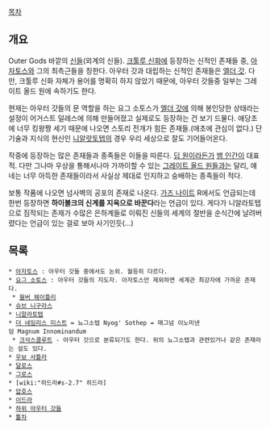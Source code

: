 [[목차]]
== 개요 ==
Outer Gods 바깥의 [[신]]들(외계의 신들). [[크툴루 신화]]에 등장하는 신적인 존재들 중, [[아자토스]]와 그의 최측근들을 칭한다. 아우터 갓과 대립하는 신적인 존재들은 [[엘더 갓]]. 다만, 크툴루 신화 자체가 용어를 명확히 하지 않았기 때문에, 아우터 갓들중 일부는 그레이트 올드 원에 속하기도 한다.

현재는 아우터 갓들의 문 역할을 하는 요그 소토스가 [[엘더 갓]]에 의해 봉인당한 상태라는 설정이 어거스트 덜레스에 의해 만들어졌고 실제로도 등장하는 건 보기 드물다. 애당초에 너무 킹왕짱 세기 때문에 나오면 스토리 전개가 힘든 존재들.(애초에 관심이 없다.) 단 기술과 지식의 현신인 [[니알랏토텝]]의 경우 우리 세상으로 잘도 기어들어온다.

작중에 등장하는 많은 존재들과 종족들은 이들을 따른다. [[딥 원]]이라든가 [[뱀 인간]]이 대표적. 다만 그나마 우상을 통해서나마 가까이할 수 있는 [[그레이트 올드 원]]들과는 달리, 얘네는 너무 아득한 존재들이라서 사실상 제대로 인지하고 숭배하는 종족들이 적다. 

보통 작품에 나오면 넘사벽의 공포의 존재로 나온다. [[가즈 나이트]] R에서도 언급되는데 한번 등장하면 '''하이볼크의 신계를 지옥으로 바꾼다'''라는 언급이 있다. 게다가 니알라토텝으로 짐작되는 존재가 수많은 은하계들로 이뤄진 신들의 세계의 절반을 순식간에 날려버렸다는 언급이 있는 걸로 보아 사기인듯(...)
== 목록 ==
 * [[아자토스]] : 아우터 갓들 중에서도 논외. 월등히 다르다.
 * [[요그 소토스]] : 아우터 갓들의 지도자. 아자토스만 제외하면 세계관 최강자에 가까운 존재다.
  * [[윌버 웨이틀리]]
 * [[슈브 니구라스]]
 * [[니알라토텝]]
 * [[더 네임리스 미스트]] = 뇨그소텝 Nyog' Sothep = 매그넘 이노미낸덤 Magnum Innominandum 
  * [[크삭스클루트]] - 아우터 갓으로 분류되기도 한다. 위의 뇨그소텝과 관련있거나 같은 존재라는 설도 있다.
 * [[우보 사틀라]]
 * [[달로스]]
 * [[그로스]]
 * [wiki:"히드라#s-2.7" 히드라]
 * [[압호스]]
 * [[이드라]]
 * [[하위 아우터 갓들]]
 * [[툴차]]
